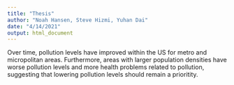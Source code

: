 ```yaml
---
title: "Thesis"
author: "Noah Hansen, Steve Hizmi, Yuhan Dai"
date: "4/14/2021"
output: html_document
---
```


Over time, pollution levels have improved within the US for metro and micropolitan areas. Furthermore, areas with larger population densities have worse pollution levels and more health problems related to pollution, suggesting that lowering pollution levels should remain a prioritity.